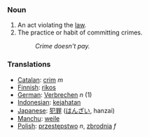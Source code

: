 === Noun ===
# An act violating the [[law]].
# The practice or habit of committing crimes.
#: ''Crime doesn't pay.''

=== Translations ===
*[[Catalan]]: [[crim]] ''m''
*[[Finnish]]: [[rikos]]
*[[German]]: [[Verbrechen]] ''n'' (1)
*[[Indonesian]]: [[jahat|kejahatan]]
*[[Japanese]]: [[犯罪]] ([[はんざい]], hanzai)
*[[Manchu]]: [[weile]]
*[[Polish]]: [[przestępstwo]] ''n'', [[zbrodnia]] ''f''